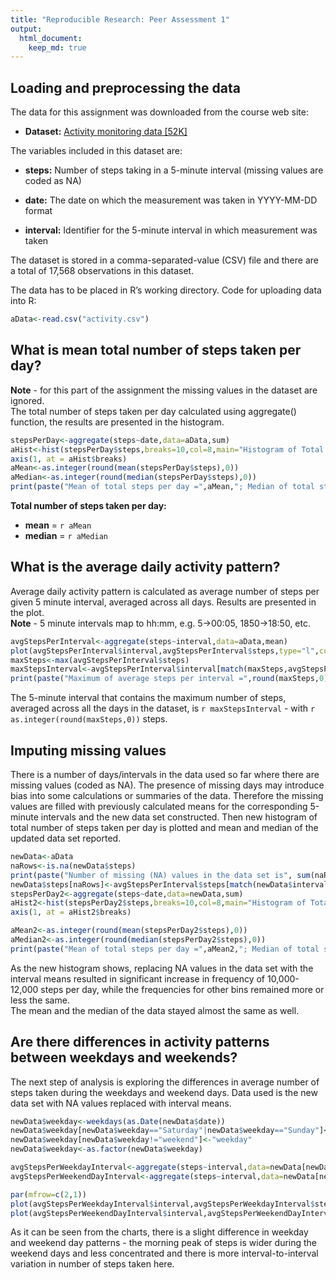 ```yaml
---
title: "Reproducible Research: Peer Assessment 1"
output: 
  html_document:
    keep_md: true
---
```



## Loading and preprocessing the data

The data for this assignment was downloaded from the course web site:

* **Dataset:** [Activity monitoring data [52K]](https://d396qusza40orc.cloudfront.net/repdata%2Fdata%2Factivity.zip)

The variables included in this dataset are:

* **steps:** Number of steps taking in a 5-minute interval (missing values are coded as NA)

* **date:** The date on which the measurement was taken in YYYY-MM-DD format

* **interval:** Identifier for the 5-minute interval in which measurement was taken

The dataset is stored in a comma-separated-value (CSV) file and there are a total of 17,568 observations in this dataset.


The data has to be placed in R's working directory. Code for uploading data into R:
```r
aData<-read.csv("activity.csv")
```


## What is mean total number of steps taken per day?

**Note** - for this part of the assignment the missing values in the dataset are ignored.  
The total number of steps taken per day calculated using aggregate() function, the results are presented in the histogram.
```r
stepsPerDay<-aggregate(steps~date,data=aData,sum)
aHist<-hist(stepsPerDay$steps,breaks=10,col=8,main="Histogram of Total Steps per Day", xaxt="n", xlab="Total steps per day",ylim=c(0, 25))
axis(1, at = aHist$breaks) 
aMean<-as.integer(round(mean(stepsPerDay$steps),0))
aMedian<-as.integer(round(median(stepsPerDay$steps),0))
print(paste("Mean of total steps per day =",aMean,"; Median of total steps per day =",aMedian))
```
  
**Total number of steps taken per day:**

* **mean** = `r aMean`  
* **median** = `r aMedian`  

## What is the average daily activity pattern?

Average daily activity pattern is calculated as average number of steps per given 5 minute interval, averaged across all days. Results are presented in the plot.  
**Note** - 5 minute intervals map to hh:mm, e.g. 5->00:05, 1850->18:50, etc.  
```r
avgStepsPerInterval<-aggregate(steps~interval,data=aData,mean)
plot(avgStepsPerInterval$interval,avgStepsPerInterval$steps,type="l",col="blue",main="Average Number of Steps Taken\nPer Interval Across All Days",xlab="5 min intervals",ylab="Average number of steps")
maxSteps<-max(avgStepsPerInterval$steps)
maxStepsInterval<-avgStepsPerInterval$interval[match(maxSteps,avgStepsPerInterval$steps)]
print(paste("Maximum of average steps per interval =",round(maxSteps,0),"; The interval with maximum of average steps per interval = ",maxStepsInterval))
```
The 5-minute interval that contains the maximum number of steps, averaged across all the days in the dataset, is `r maxStepsInterval` - with `r as.integer(round(maxSteps,0))` steps.


## Imputing missing values

There is a number of days/intervals in the data used so far where there are missing values (coded as NA). The presence of missing days may introduce bias into some calculations or summaries of the data. Therefore the missing values are filled with previously calculated means for the corresponding 5-minute intervals and the new data set constructed. Then new histogram of total number of steps taken per day is plotted and mean and median of the updated data set reported.
```r
newData<-aData
naRows<-is.na(newData$steps)
print(paste("Number of missing (NA) values in the data set is", sum(naRows)))
newData$steps[naRows]<-avgStepsPerInterval$steps[match(newData$interval[naRows],avgStepsPerInterval$interval)]
stepsPerDay2<-aggregate(steps~date,data=newData,sum)
aHist2<-hist(stepsPerDay2$steps,breaks=10,col=8,main="Histogram of Total Steps per Day,\nNA values replaced with interval means", xaxt="n", xlab="Total steps per day",ylim=c(0, 25))
axis(1, at = aHist2$breaks)

aMean2<-as.integer(round(mean(stepsPerDay2$steps),0))
aMedian2<-as.integer(round(median(stepsPerDay2$steps),0))
print(paste("Mean of total steps per day =",aMean2,"; Median of total steps per day =",aMedian2))
```
As the new histogram shows, replacing NA values in the data set with the interval means resulted in significant increase in frequency of 10,000-12,000 steps per day, while the frequencies for other bins remained more or less the same.  
The mean and the median of the data stayed almost the same as well.


## Are there differences in activity patterns between weekdays and weekends?

The next step of analysis is exploring the differences in average number of steps taken during the weekdays and weekend days. Data used is the new data set with NA values replaced with interval means.
```r
newData$weekday<-weekdays(as.Date(newData$date))
newData$weekday[newData$weekday=="Saturday"|newData$weekday=="Sunday"]<-"weekend"
newData$weekday[newData$weekday!="weekend"]<-"weekday"
newData$weekday<-as.factor(newData$weekday)

avgStepsPerWeekdayInterval<-aggregate(steps~interval,data=newData[newData$weekday=="weekday",],mean)
avgStepsPerWeekendDayInterval<-aggregate(steps~interval,data=newData[newData$weekday=="weekend",],mean)

par(mfrow=c(2,1))
plot(avgStepsPerWeekdayInterval$interval,avgStepsPerWeekdayInterval$steps,type="l",col="blue",main="Average Number of Steps Taken\nPer Interval - Weekdays\n(NA's in data replaced with interval means)",xlab="5 min intervals",ylab="Average number of steps")
plot(avgStepsPerWeekendDayInterval$interval,avgStepsPerWeekendDayInterval$steps,type="l",col="blue",main="Average Number of Steps Taken\nPer Interval - Weekend Days\n(NA's in data replaced with interval means)",xlab="5 min intervals",ylab="Average number of steps")
```
  
As it can be seen from the charts, there is a slight difference in weekday and weekend day patterns - the morning peak of steps is wider during the weekend days and less concentrated and there is more interval-to-interval variation in number of steps taken here.  